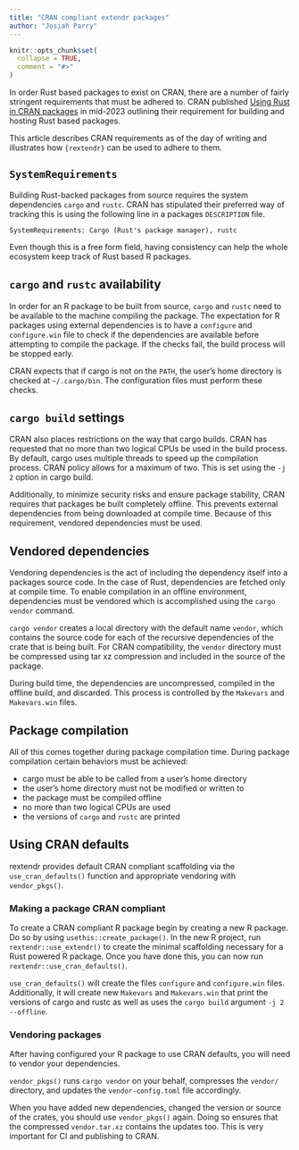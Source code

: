 ```yaml
---
title: "CRAN compliant extendr packages"
author: "Josiah Parry"
---
```


```r
knitr::opts_chunk$set(
  collapse = TRUE,
  comment = "#>"
)
```

In order Rust based packages to exist on CRAN, there are a number of
fairly stringent requirements that must be adhered to. CRAN published [Using Rust in CRAN packages](https://cran.r-project.org/web/packages/using_rust.html) in mid-2023 outlining their requirement for building and hosting Rust based packages. 

This article describes CRAN requirements as of the day of writing and illustrates how `{rextendr}` can be used to adhere to them. 

## `SystemRequirements`

Building Rust-backed packages from source requires the system dependencies `cargo` and `rustc`. CRAN has stipulated their preferred way of tracking this is using the following line in a packages `DESCRIPTION` file.

```
SystemRequirements: Cargo (Rust's package manager), rustc
```
Even though this is a free form field, having consistency can help the whole ecosystem keep track of Rust based R packages. 

## `cargo` and `rustc` availability

In order for an R package to be built from source, `cargo` and `rustc` need to be available to the machine compiling the package. The expectation for R packages using external dependencies is to have a `configure` and `configure.win` file to check if the dependencies are available before attempting to compile the package. If the checks fail, the build process will be stopped early. 

CRAN expects that if cargo is not on the `PATH`, the user's home directory is checked at `~/.cargo/bin`. The configuration files must perform these checks. 

## `cargo build` settings 

CRAN also places restrictions on the way that cargo builds. CRAN has requested that no more than two logical CPUs be used in the build process. By default, cargo uses multiple threads to speed up the compilation process. CRAN policy allows for a maximum of two. This is set using the `-j 2` option in cargo build. 

Additionally, to minimize security risks and ensure package stability, CRAN requires that packages be built completely offline. This prevents external dependencies from being downloaded at compile time. Because of this requirement, vendored dependencies must be used.

## Vendored dependencies 

Vendoring dependencies is the act of including the dependency itself into a packages source code. In the case of Rust, dependencies are fetched only at compile time. To enable compilation in an offline environment, dependencies must be vendored which is accomplished using the `cargo vendor` command. 

`cargo vendor` creates a local directory with the default name `vendor`, which contains the source code for each of the recursive dependencies of the crate that is being built. For CRAN compatibility, the `vendor` directory must be compressed using tar xz compression and included in the source of the package. 

During build time, the dependencies are uncompressed, compiled in the offline build, and discarded. This process is controlled by the `Makevars` and `Makevars.win` files. 

## Package compilation

All of this comes together during package compilation time. During package compilation certain behaviors must be achieved: 

- cargo must be able to be called from a user's home directory
- the user's home directory must not be modified or written to 
- the package must be compiled offline 
- no more than two logical CPUs are used
- the versions of `cargo` and `rustc` are printed


## Using CRAN defaults

rextendr provides default CRAN compliant scaffolding via the `use_cran_defaults()` function and appropriate vendoring with `vendor_pkgs()`.

### Making a package CRAN compliant

To create a CRAN compliant R package begin by creating a new R package. Do so by using `usethis::create_package()`. In the new R project, run `rextendr::use_extendr()` to create the minimal scaffolding necessary for a Rust powered R package. Once you have done this, you can now run `rextendr::use_cran_defaults()`. 

`use_cran_defaults()` will create the files `configure` and `configure.win` files. Additionally, it will create new `Makevars` and `Makevars.win` that print the versions of cargo and rustc as well as uses the `cargo build` argument `-j 2 --offline`.

### Vendoring packages 

After having configured your R package to use CRAN defaults, you will need to vendor your dependencies.

`vendor_pkgs()` runs `cargo vendor` on your behalf, compresses the `vendor/` directory, and updates the `vendor-config.toml` file accordingly. 

When you have added new dependencies, changed the version or source of the crates, you should use `vendor_pkgs()` again. Doing so ensures that the compressed `vendor.tar.xz` contains the updates too. This is very important for CI and publishing to CRAN. 
